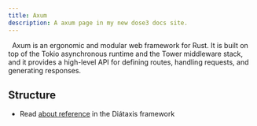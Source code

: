 ```yaml
---
title: Axum
description: A axum page in my new dose3 docs site.
---
```


&nbsp;&nbsp;Axum is an ergonomic and modular web framework for Rust. It is built on top of the Tokio asynchronous runtime and the Tower middleware stack, and it provides a high-level API for defining routes, handling requests, and generating responses. 

## Structure

- Read [about reference](https://diataxis.fr/reference/) in the Diátaxis framework
